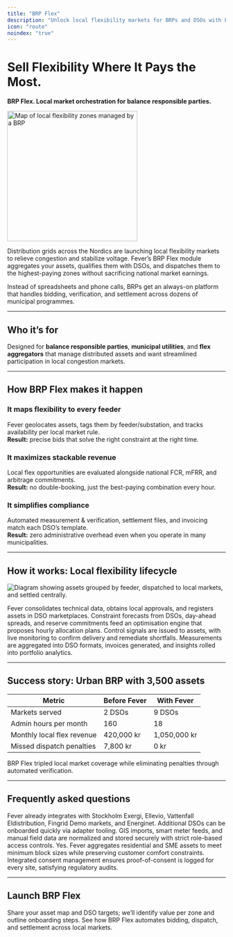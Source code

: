 ```yaml
---
title: "BRP Flex"
description: "Unlock local flexibility markets for BRPs and DSOs with Fever’s dispatchable portfolio platform."
icon: "route"
noindex: "true"
---
```


# Sell Flexibility Where It Pays the Most.

**BRP Flex. Local market orchestration for balance responsible parties.**

<img
  src="/images/hero-dark.png"
  alt="Map of local flexibility zones managed by a BRP"
  noZoom={true}
  height="300"
  className="rounded-xl"
/>

Distribution grids across the Nordics are launching local flexibility markets to relieve congestion and stabilize voltage. Fever’s BRP Flex module aggregates your assets, qualifies them with DSOs, and dispatches them to the highest-paying zones without sacrificing national market earnings.

Instead of spreadsheets and phone calls, BRPs get an always-on platform that handles bidding, verification, and settlement across dozens of municipal programmes.

---

## Who it’s for

Designed for **balance responsible parties**, **municipal utilities**, and **flex aggregators** that manage distributed assets and want streamlined participation in local congestion markets.

---

## How BRP Flex makes it happen

### It maps flexibility to every feeder
Fever geolocates assets, tags them by feeder/substation, and tracks availability per local market rule.\
**Result:** precise bids that solve the right constraint at the right time.

### It maximizes stackable revenue
Local flex opportunities are evaluated alongside national FCR, mFRR, and arbitrage commitments.\
**Result:** no double-booking, just the best-paying combination every hour.

### It simplifies compliance
Automated measurement & verification, settlement files, and invoicing match each DSO’s template.\
**Result:** zero administrative overhead even when you operate in many municipalities.

---

## How it works: Local flexibility lifecycle

![Diagram showing assets grouped by feeder, dispatched to local markets, and settled centrally.](/images/hero-light.png)

<Steps>
  <Step title="Qualify assets">
    Fever consolidates technical data, obtains local approvals, and registers assets in DSO marketplaces.
  </Step>
  <Step title="Evaluate opportunities">
    Constraint forecasts from DSOs, day-ahead spreads, and reserve commitments feed an optimisation engine that proposes hourly allocation plans.
  </Step>
  <Step title="Dispatch flex">
    Control signals are issued to assets, with live monitoring to confirm delivery and remediate shortfalls.
  </Step>
  <Step title="Settle + report">
    Measurements are aggregated into DSO formats, invoices generated, and insights rolled into portfolio analytics.
  </Step>
</Steps>

---

## Success story: Urban BRP with 3,500 assets

| Metric | Before Fever | With Fever |
| ------ | ------------ | ---------- |
| Markets served | 2 DSOs | 9 DSOs |
| Admin hours per month | 160 | 18 |
| Monthly local flex revenue | 420,000 kr | 1,050,000 kr |
| Missed dispatch penalties | 7,800 kr | 0 kr |

<success>
  BRP Flex tripled local market coverage while eliminating penalties through automated verification.
</success>

---

## Frequently asked questions

<AccordionGroup>
  <Accordion title="Which DSOs are supported?">
    Fever already integrates with Stockholm Exergi, Ellevio, Vattenfall Eldistribution, Fingrid Demo markets, and Energinet. Additional DSOs can be onboarded quickly via adapter tooling.
  </Accordion>
  <Accordion title="How is locational data handled?">
    GIS imports, smart meter feeds, and manual field data are normalized and stored securely with strict role-based access controls.
  </Accordion>
  <Accordion title="Can small assets participate?">
    Yes. Fever aggregates residential and SME assets to meet minimum block sizes while preserving customer comfort constraints.
  </Accordion>
  <Accordion title="What about customer consent?">
    Integrated consent management ensures proof-of-consent is logged for every site, satisfying regulatory audits.
  </Accordion>
</AccordionGroup>

---

## Launch BRP Flex

<CardGroup cols={2}>
  <Card title="Request a portfolio review" icon="magnifying-glass" href="/get-started">
    Share your asset map and DSO targets; we’ll identify value per zone and outline onboarding steps.
  </Card>
  <Card title="Book a demo" icon="display" href="/contact">
    See how BRP Flex automates bidding, dispatch, and settlement across local markets.
  </Card>
</CardGroup>
